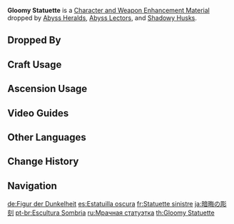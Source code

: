 {{Item Infobox
|id           = 112017
|image        = Item Gloomy Statuette.png
|type         = Character and Weapon Enhancement Materials
|group        = Statuettes
|group2       = Elite Enemy Drops
|invCategory  = Character Development Items
|quality      = 2
|description  = An idol made in the likeness of some unknown person.<br />Even though this carving has seen many years pass, it still has not been damaged in any way. It seems that its previous owner must have cherished it like some holy icon.
|source1      = Dropped by [[Abyss Heralds]], [[Abyss Lectors]], and [[Shadowy Husks]]
}}
'''Gloomy Statuette''' is a [[Character and Weapon Enhancement Material]] dropped by [[Abyss Heralds]], [[Abyss Lectors]], and [[Shadowy Husks]].

==Dropped By==
{{Dropped By}}

==Craft Usage==
{{Craft Usage}}

==Ascension Usage==
{{Ascension Usage}}

==Video Guides==
{{EVT
|video1   = https://youtu.be/yImDTEMpMck
|caption1 = Gloomy Statuette Farm Guide

|video2   = https://youtu.be/p0BMnIItpVo
|caption2 = All Black Serpents Locations
}}

==Other Languages==
{{Other Languages
|en      = Gloomy Statuette
|zhs     = 晦暗刻像
|zhs_rm  = Huì'àn Kèxiàng
|zht     = 晦暗刻像
|zht_rm  = Huì'àn Kèxiàng
|zh_tl   = Gloomy Sculpture
|ja      = 暗晦の彫刻
|ja_rm   = Ankai no Choukoku{{Assumed}}
|ja_tl   = Spooky Sculpture
|ko      = 어두운 {{tt|조각상|彫刻像}}
|ko_rm   = Eodu'un Jogaksang
|ko_tl   = Dark Statue
|es      = Estatuilla oscura
|es_tl   = Dark Statuette
|fr      = Statuette sinistre
|fr_tl   = Ominous Statuette
|ru      = Мрачная статуэтка
|ru_tl   = Gloomy Statuette
|th      = Gloomy {{sic|Statuett}}
|vi      = {{tt|Tượng|像}} {{tt|Hắc Ám|黑暗}}
|vi_tl   = Statue of Darkness
|de      = Figur der Dunkelheit
|de_tl   = Figure of Darkness
|id      = Gloomy Statuette
|pt      = Escultura Sombria
|pt_tl   = 
|tr      = Kasvetli Heykelcik
|tr_tl   = 
|it      = Statuetta misteriosa
|it_tl   = 
}}

==Change History==
{{Change History|2.6}}

==Navigation==
{{Development Item Navbox|Character and Weapon Enhancement Materials}}

[[de:Figur der Dunkelheit]]
[[es:Estatuilla oscura]]
[[fr:Statuette sinistre]]
[[ja:暗晦の彫刻]]
[[pt-br:Escultura Sombria]]
[[ru:Мрачная статуэтка]]
[[th:Gloomy Statuette]]